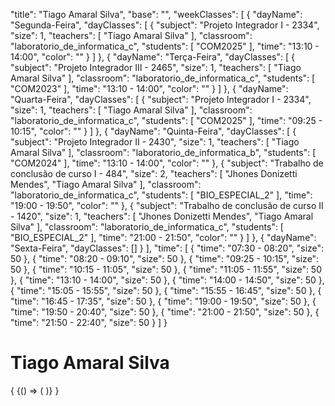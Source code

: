 
  "title": "Tiago Amaral Silva",
  "base": "",
  "weekClasses": [
    {
      "dayName": "Segunda-Feira",
      "dayClasses": [
        {
          "subject": "Projeto Integrador I - 2334",
          "size": 1,
          "teachers": [
            "Tiago Amaral Silva"
          ],
          "classroom": "laboratorio_de_informatica_c",
          "students": [
            "COM2025"
          ],
          "time": "13:10 - 14:00",
          "color": ""
        }
      ]
    },
    {
      "dayName": "Terça-Feira",
      "dayClasses": [
        {
          "subject": "Projeto Integrador III - 2465",
          "size": 1,
          "teachers": [
            "Tiago Amaral Silva"
          ],
          "classroom": "laboratorio_de_informatica_c",
          "students": [
            "COM2023"
          ],
          "time": "13:10 - 14:00",
          "color": ""
        }
      ]
    },
    {
      "dayName": "Quarta-Feira",
      "dayClasses": [
        {
          "subject": "Projeto Integrador I - 2334",
          "size": 1,
          "teachers": [
            "Tiago Amaral Silva"
          ],
          "classroom": "laboratorio_de_informatica_c",
          "students": [
            "COM2025"
          ],
          "time": "09:25 - 10:15",
          "color": ""
        }
      ]
    },
    {
      "dayName": "Quinta-Feira",
      "dayClasses": [
        {
          "subject": "Projeto Integrador II - 2430",
          "size": 1,
          "teachers": [
            "Tiago Amaral Silva"
          ],
          "classroom": "laboratorio_de_informatica_b",
          "students": [
            "COM2024"
          ],
          "time": "13:10 - 14:00",
          "color": ""
        },
        {
          "subject": "Trabalho de conclusão de curso I - 484",
          "size": 2,
          "teachers": [
            "Jhones Donizetti Mendes",
            "Tiago Amaral Silva"
          ],
          "classroom": "laboratorio_de_informatica_c",
          "students": [
            "BIO_ESPECIAL_2"
          ],
          "time": "19:00 - 19:50",
          "color": ""
        },
        {
          "subject": "Trabalho de conclusão de curso II - 1420",
          "size": 1,
          "teachers": [
            "Jhones Donizetti Mendes",
            "Tiago Amaral Silva"
          ],
          "classroom": "laboratorio_de_informatica_c",
          "students": [
            "BIO_ESPECIAL_2"
          ],
          "time": "21:00 - 21:50",
          "color": ""
        }
      ]
    },
    {
      "dayName": "Sexta-Feira",
      "dayClasses": []
    }
  ],
  "time": [
    {
      "time": "07:30 - 08:20",
      "size": 50
    },
    {
      "time": "08:20 - 09:10",
      "size": 50
    },
    {
      "time": "09:25 - 10:15",
      "size": 50
    },
    {
      "time": "10:15 - 11:05",
      "size": 50
    },
    {
      "time": "11:05 - 11:55",
      "size": 50
    },
    {
      "time": "13:10 - 14:00",
      "size": 50
    },
    {
      "time": "14:00 - 14:50",
      "size": 50
    },
    {
      "time": "15:05 - 15:55",
      "size": 50
    },
    {
      "time": "15:55 - 16:45",
      "size": 50
    },
    {
      "time": "16:45 - 17:35",
      "size": 50
    },
    {
      "time": "19:00 - 19:50",
      "size": 50
    },
    {
      "time": "19:50 - 20:40",
      "size": 50
    },
    {
      "time": "21:00 - 21:50",
      "size": 50
    },
    {
      "time": "21:50 - 22:40",
      "size": 50
    }
  ]
}

# Tiago Amaral Silva

<div>
  {
    <BrowserOnly>
      {() => (
        <Grid
          title={data.title}
          weekClasses={data.weekClasses}
          time={data.time}
        />
      )}
    </BrowserOnly>
  }
</div>
